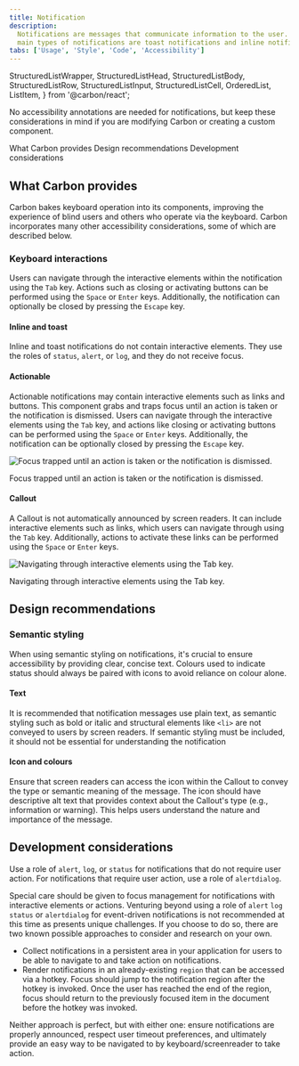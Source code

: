 ```yaml
---
title: Notification
description:
  Notifications are messages that communicate information to the user. The two
  main types of notifications are toast notifications and inline notifications.
tabs: ['Usage', 'Style', 'Code', 'Accessibility']
---
```



  StructuredListWrapper,
  StructuredListHead,
  StructuredListBody,
  StructuredListRow,
  StructuredListInput,
  StructuredListCell,
  OrderedList,
  ListItem,
} from '@carbon/react';

<PageDescription>

No accessibility annotations are needed for notifications, but keep these
considerations in mind if you are modifying Carbon or creating a custom
component.

</PageDescription>

<AnchorLinks>
  <AnchorLink>What Carbon provides</AnchorLink>
  <AnchorLink>Design recommendations</AnchorLink>
  <AnchorLink>Development considerations</AnchorLink>
</AnchorLinks>

## What Carbon provides

Carbon bakes keyboard operation into its components, improving the experience of
blind users and others who operate via the keyboard. Carbon incorporates many
other accessibility considerations, some of which are described below.

### Keyboard interactions

Users can navigate through the interactive elements within the notification using the `Tab` key. 
Actions such as closing or activating buttons can be performed using the `Space` or `Enter` keys. 
Additionally, the notification can optionally be closed by pressing the `Escape` key.

#### Inline and toast 

Inline and toast notifications do not contain interactive elements. 
They use the roles of `status`, `alert`, or `log`, and they do not receive focus.


#### Actionable

Actionable notifications may contain interactive elements such as links and buttons. 
This component grabs and traps focus until an action is taken or the notification is dismissed. 
Users can navigate through the interactive elements using the `Tab` key, and actions like closing 
or activating buttons can be performed using the `Space` or `Enter` keys. Additionally, the notification 
can be optionally closed by pressing the `Escape` key.

<Row>
<Column colLg={8}>

![Focus trapped until an action is taken or the notification is dismissed.](images/notification-accessibility-actionable.png)

<Caption>
  Focus trapped until an action is taken or the notification is dismissed.
</Caption>

</Column>
</Row>

#### Callout

A Callout is not automatically announced by screen readers. It can include interactive elements such as 
links, which users can navigate through using the `Tab` key. Additionally, actions to activate these links 
can be performed using the `Space` or `Enter` keys.

<Row>
<Column colLg={8}>

![Navigating through interactive elements using the Tab key.](images/notification-accessibility-callout.png)

<Caption>
  Navigating through interactive elements using the Tab key.
</Caption>

</Column>
</Row>

## Design recommendations

### Semantic styling
When using semantic styling on notifications, it's crucial to ensure accessibility by providing clear, concise text. 
Colours used to indicate status should always be paired with icons to avoid reliance on colour alone.

#### Text
It is recommended that notification messages use plain text, as semantic styling such as bold or italic and structural elements 
like `<li>` are not conveyed to users by screen readers. If semantic styling must be included, it should not be essential for 
understanding the notification

#### Icon and colours
Ensure that screen readers can access the icon within the Callout to convey the type or semantic meaning of the message. 
The icon should have descriptive alt text that provides context about the Callout's type (e.g., information or warning). 
This helps users understand the nature and importance of the message.

## Development considerations

Use a role of `alert`, `log`, or `status` for notifications that do not require user action. 
For notifications that require user action, use a role of `alertdialog`.

Special care should be given to focus management for notifications with interactive elements or actions. 
Venturing beyond using a role of `alert` `log` `status` or `alertdialog` for event-driven notifications is 
not recommended at this time as presents unique challenges. If you choose to do so, there are two known possible 
approaches to consider and research on your own.

- Collect notifications in a persistent area in your application for users to be able to navigate to and take action on notifications.
- Render notifications in an already-existing `region` that can be accessed via a hotkey. Focus should jump to the notification region
  after the hotkey is invoked. Once the user has reached the end of the region, focus should return to the previously focused item in
  the document before the hotkey was invoked.

Neither approach is perfect, but with either one: ensure notifications are properly announced, respect user timeout preferences,
and ultimately provide an easy way to be navigated to by keyboard/screenreader to take action.
  

<A11yStatus layout="table" components="Notification" />
